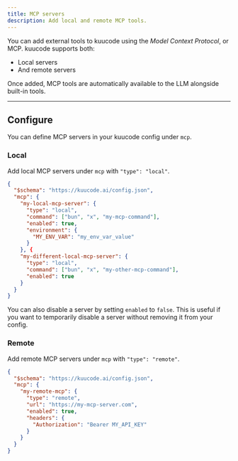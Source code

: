 ```yaml
---
title: MCP servers
description: Add local and remote MCP tools.
---
```


You can add external tools to kuucode using the _Model Context Protocol_, or MCP. kuucode supports both:

- Local servers
- And remote servers

Once added, MCP tools are automatically available to the LLM alongside built-in tools.

---

## Configure

You can define MCP servers in your kuucode config under `mcp`.

### Local

Add local MCP servers under `mcp` with `"type": "local"`.

```json title="kuucode.json"
{
  "$schema": "https://kuucode.ai/config.json",
  "mcp": {
    "my-local-mcp-server": {
      "type": "local",
      "command": ["bun", "x", "my-mcp-command"],
      "enabled": true,
      "environment": {
        "MY_ENV_VAR": "my_env_var_value"
      }
    }, {
    "my-different-local-mcp-server": {
      "type": "local",
      "command": ["bun", "x", "my-other-mcp-command"],
      "enabled": true
    }
  }
}
```

You can also disable a server by setting `enabled` to `false`. This is useful if you want to temporarily disable a server without removing it from your config.

### Remote

Add remote MCP servers under `mcp` with `"type": "remote"`.

```json title="kuucode.json"
{
  "$schema": "https://kuucode.ai/config.json",
  "mcp": {
    "my-remote-mcp": {
      "type": "remote",
      "url": "https://my-mcp-server.com",
      "enabled": true,
      "headers": {
        "Authorization": "Bearer MY_API_KEY"
      }
    }
  }
}
```
